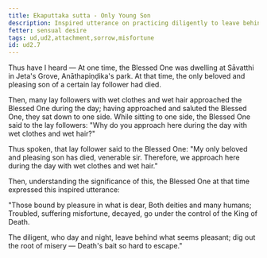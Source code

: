 ```yaml
---
title: Ekaputtaka sutta - Only Young Son
description: Inspired utterance on practicing diligently to leave behind what seems pleasant.
fetter: sensual desire
tags: ud,ud2,attachment,sorrow,misfortune
id: ud2.7
---
```


Thus have I heard — At one time, the Blessed One was dwelling at Sāvatthi in Jeta's Grove, Anāthapiṇḍika's park. At that time, the only beloved and pleasing son of a certain lay follower had died.

Then, many lay followers with wet clothes and wet hair approached the Blessed One during the day; having approached and saluted the Blessed One, they sat down to one side. While sitting to one side, the Blessed One said to the lay followers: "Why do you approach here during the day with wet clothes and wet hair?"

Thus spoken, that lay follower said to the Blessed One: "My only beloved and pleasing son has died, venerable sir. Therefore, we approach here during the day with wet clothes and wet hair."

Then, understanding the significance of this, the Blessed One at that time expressed this inspired utterance:

"Those bound by pleasure in what is dear,
Both deities and many humans;
Troubled, suffering misfortune, decayed,
go under the control of the King of Death.

The diligent, who day and night,
leave behind what seems pleasant;
dig out the root of misery —
Death's bait so hard to escape."